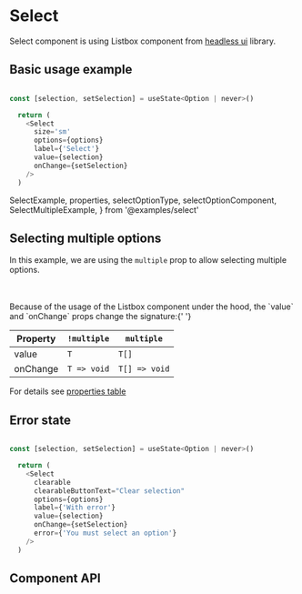 # Select

Select component is using Listbox component from
[headless ui](https://headlessui.com/react/listbox) library.

## Basic usage example

```js copy

const [selection, setSelection] = useState<Option | never>()

  return (
    <Select
      size='sm'
      options={options}
      label={'Select'}
      value={selection}
      onChange={setSelection}
    />
  )

```

  SelectExample,
  properties,
  selectOptionType,
  selectOptionComponent,
  SelectMultipleExample,
} from '@examples/select'

<div className='flex flex-col gap-3'>
  <SelectExample size='sm' label='Small input' />
  <SelectExample size='md' label='Medium input' />
  <SelectExample size='lg' label='Large input' />
</div>

## Selecting multiple options

In this example, we are using the `multiple` prop to allow selecting multiple options.

<br />
<SelectMultipleExample clearable clearableButtonText='Clear selection' />
<br />
Because of the usage of the Listbox component under the hood, the `value` and `onChange`
props change the signature:{' '}

| Property | `!multiple` | `multiple`    |
| -------- | ----------- | ------------- |
| value    | `T`         | `T[]`         |
| onChange | `T => void` | `T[] => void` |

For details see [properties table](#onChange)

## Error state

```js copy

const [selection, setSelection] = useState<Option | never>()

  return (
    <Select
      clearable
      clearableButtonText="Clear selection"
      options={options}
      label={'With error'}
      value={selection}
      onChange={setSelection}
      error={'You must select an option'}
    />
  )

```

<SelectExample error='You must select an option' label='With error' />

## Component API

<PropsTable
  properties={properties}
  name='Select'
  description='The main Select component.'
/>

<PropsTable
  properties={selectOptionComponent}
  name='SelectOption'
  description='The default select option component.'
/>
<PropsTable
  properties={selectOptionType}
  name='SelectOptionsType'
  description='Default shape of options. Might be ignored in favor of `any`'
/>
